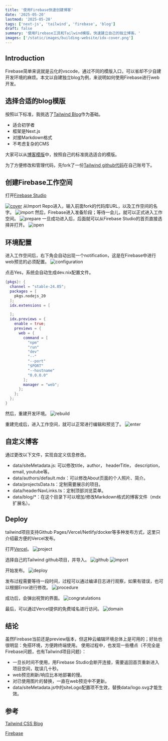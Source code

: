 ```yaml
---
title: '使用Firebase快速创建博客'
date: '2025-05-20'
lastmod: '2025-05-28'
tags: ['next-js', 'tailwind', 'firebase', 'blog']
draft: false
summary: '使用Firebase工具和Tailwind模版，快速建立自己的独立博客。'
images: ['/static/images/building-website/idx-cover.png']
---
```


## Introduction

Firebase简单来说就是云化的vscode，通过不同的模版入口，可以省却不少自建开发环境的麻烦。本文以自建独立blog为例，来说明如何使用Firebase进行web开发。

<TOCInline toc={props.toc} exclude="Introduction" />

## 选择合适的blog模版

按照以下标准，我挑选了[Tailwind Blog](https://vercel.com/templates/next.js/tailwind-css-starter-blog)作为基础。

- 适合初学者
- 框架是Next.js
- 对接Markdown格式
- 不考虑复杂的CMS

大家可以从[博客模版](https://vercel.com/templates?framework=next.js&type=blog)中，按照自己的标准挑选适合的模版。

为了方便修改和管理代码，先fork了一份[Tailwind github代码](https://github.com/timlrx/tailwind-nextjs-starter-blog)在自己账号下。

## 创建Firebase工作空间

打开[Firebase Studio](https://idx.google.com/)

[![cover](/static/images/building-website/idx-cover.png)](/static/images/building-website/idx-cover.png)
从Import Repo进入，输入前面fork的代码库URL，以及工作空间的名字。
![import](/static/images/building-website/idx-import.png)
然后，Firebase进入准备阶段；等待一会儿，就可以正式进入工作空间。
![prepare](/static/images/building-website/idx-prepare.png)
一旦成功进入后，后面就可以从Firebase Studio的首页直接选择并打开。
![open](/static/images/building-website/idx-open.png)

## 环境配置

进入工作空间后，右下角会自动出现一个notification，这是在Firebase中进行web预览的必须配置。
![configuration](/static/images/building-website/idx-configuration.png)

点击Yes，系统会自动生成dev.nix配置文件。

```nix:.idx/dev.nix
{pkgs}: {
  channel = "stable-24.05";
  packages = [
    pkgs.nodejs_20
  ];
  idx.extensions = [

  ];
  idx.previews = {
    enable = true;
    previews = {
      web = {
        command = [
          "npm"
          "run"
          "dev"
          "--"
          "--port"
          "$PORT"
          "--hostname"
          "0.0.0.0"
        ];
        manager = "web";
      };
    };
  };
}
```

然后，重建开发环境。
![rebuild](/static/images/building-website/idx-rebuild.png)

重建完成后，进入工作空间，就可以正常进行编辑和预览了。
![enter](/static/images/building-website/idx-enter.png)

## 自定义博客

通过更改以下文件，实现自定义信息修改。

- data/siteMetadata.js: 可以修改title，author， headerTitle， description， email, youtube等。
- data/authors/default.mdx：可以修改About页面的个人照片、简介。
- data/projectsData.ts：定制需要展示的项目。
- data/headerNavLinks.ts：定制顶部浏览菜单。
- data/blog/\*：在这个目录下可以增加/修改Markdown格式的博客文件（mdx扩展名）。

## Deploy

tailwind项目支持Github Pages/Vercel/Netlify/docker等多种发布方式，这里只介绍最方便的Vercel发布。

打开[Vercel](https://vercel.com/)。
![project](/static/images/building-website/vercel-project.png)

选择自己的Tailwind github项目，并导入。
![github](/static/images/building-website/vercel-github.png)
![import](/static/images/building-website/vercel-import.png)

开始发布。
![deploy](/static/images/building-website/vercel-deploy.png)

发布过程需要等待一段时间，过程可以通过编译日志进行观察，如果有错误，也可以根据Error进行修改。
![procedure](/static/images/building-website/vercel-procedure.png)

成功后，会弹出祝贺的界面。
![congratulations](/static/images/building-website/vercel-congratulations.png)

最后，可以通过Vercel提供的免费域名进行访问。
![domain](/static/images/building-website/vercel-domain.png)

## 结论

虽然Firebase当前还是preview版本，但这种云编辑环境总体上是可用的；好处也很明显：免搭环境，方便跨终端使用。
使用过程中，也发现一些槽点（不完全是Firebase问题，也有Tailwind项目问题）：

- 一旦长时间不使用，用Firebase Studio会断开连接，需要返回首页重新进入项目空间，耽误几十秒。
- web预览刷新/响应比本地部署的慢。
- 对已使用图片的替换，一直在web预览中不更新。
- data/siteMetadata.js中的siteLogo配置项不生效，替换data/logo.svg才能生效。

## 参考

[Tailwind CSS Blog](https://vercel.com/templates/next.js/tailwind-css-starter-blog)

[Firebase](https://firebase.google.com/docs/studio)
